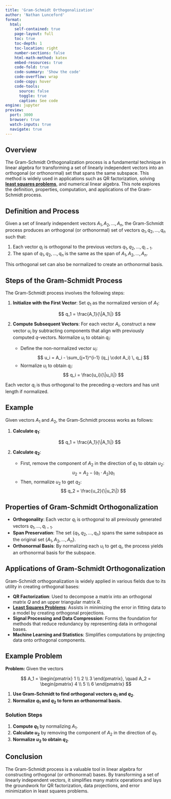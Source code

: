 ```yaml
---
title: 'Gram-Schmidt Orthogonalization'
author: 'Nathan Lunceford'
format:
  html:
    self-contained: true
    page-layout: full
    toc: true
    toc-depth: 1
    toc-location: right
    number-sections: false
    html-math-method: katex
    embed-resources: true
    code-fold: true
    code-summary: 'Show the code'
    code-overflow: wrap
    code-copy: hover
    code-tools:
      source: false
      toggle: true
      caption: See code
engine: jupyter
preview:
  port: 3000
  browser: true
  watch-inputs: true
  navigate: true
---
```


## Overview

The Gram-Schmidt Orthogonalization process is a fundamental technique in linear algebra for transforming a set of linearly independent vectors into an orthogonal (or orthonormal) set that spans the same subspace. This method is widely used in applications such as QR factorization, solving [**least squares problems**](./least-squares.html), and numerical linear algebra. This note explores the definition, properties, computation, and applications of the Gram-Schmidt process.

## Definition and Process

Given a set of linearly independent vectors $A_1, A_2, \dots, A_n$, the Gram-Schmidt process produces an orthogonal (or orthonormal) set of vectors $q_1, q_2, \dots, q_n$ such that:

1. Each vector $q_i$ is orthogonal to the previous vectors $q_1, q_2, \dots, q_{i-1}$.
2. The span of $q_1, q_2, \dots, q_n$ is the same as the span of $A_1, A_2, \dots, A_n$.

This orthogonal set can also be normalized to create an orthonormal basis.

## Steps of the Gram-Schmidt Process

The Gram-Schmidt process involves the following steps:

1. **Initialize with the First Vector**: Set $q_1$ as the normalized version of $A_1$:

   $$
   q_1 = \frac{A_1}{\|A_1\|}
   $$

2. **Compute Subsequent Vectors**: For each vector $A_i$, construct a new vector $u_i$ by subtracting components that align with previously computed $q$-vectors. Normalize $u_i$ to obtain $q_i$:
   - Define the non-normalized vector $u_i$:
     $$
     u_i = A_i - \sum_{j=1}^{i-1} (q_j \cdot A_i) \, q_j
     $$
   - Normalize $u_i$ to obtain $q_i$:
     $$
     q_i = \frac{u_i}{\|u_i\|}
     $$

Each vector $q_i$ is thus orthogonal to the preceding $q$-vectors and has unit length if normalized.

## Example

Given vectors $A_1$ and $A_2$, the Gram-Schmidt process works as follows:

1. **Calculate $q_1$**:

   $$
   q_1 = \frac{A_1}{\|A_1\|}
   $$

2. **Calculate $q_2$**:
   - First, remove the component of $A_2$ in the direction of $q_1$ to obtain $u_2$:
     $$
     u_2 = A_2 - (q_1 \cdot A_2) q_1
     $$
   - Then, normalize $u_2$ to get $q_2$:
     $$
     q_2 = \frac{u_2}{\|u_2\|}
     $$

## Properties of Gram-Schmidt Orthogonalization

- **Orthogonality**: Each vector $q_i$ is orthogonal to all previously generated vectors $q_1, \dots, q_{i-1}$.
- **Span Preservation**: The set $\{q_1, q_2, \dots, q_n\}$ spans the same subspace as the original set $\{A_1, A_2, \dots, A_n\}$.
- **Orthonormal Basis**: By normalizing each $u_i$ to get $q_i$, the process yields an orthonormal basis for the subspace.

## Applications of Gram-Schmidt Orthogonalization

Gram-Schmidt orthogonalization is widely applied in various fields due to its utility in creating orthogonal bases:

- **QR Factorization**: Used to decompose a matrix into an orthogonal matrix $Q$ and an upper triangular matrix $R$.
- [**Least Squares Problems**](./least-squares.html): Assists in minimizing the error in fitting data to a model by creating orthogonal projections.
- **Signal Processing and Data Compression**: Forms the foundation for methods that reduce redundancy by representing data in orthogonal bases.
- **Machine Learning and Statistics**: Simplifies computations by projecting data onto orthogonal components.

## Example Problem

**Problem:** Given the vectors

$$
A_1 = \begin{pmatrix} 1 \\ 2 \\ 3 \end{pmatrix}, \quad A_2 = \begin{pmatrix} 4 \\ 5 \\ 6 \end{pmatrix}
$$

1. **Use Gram-Schmidt to find orthogonal vectors $q_1$ and $q_2$**.
2. **Normalize $q_1$ and $q_2$ to form an orthonormal basis.**

### Solution Steps

1. **Compute $q_1$** by normalizing $A_1$.
2. **Calculate $u_2$** by removing the component of $A_2$ in the direction of $q_1$.
3. **Normalize $u_2$ to obtain $q_2$**.

## Conclusion

The Gram-Schmidt process is a valuable tool in linear algebra for constructing orthogonal (or orthonormal) bases. By transforming a set of linearly independent vectors, it simplifies many matrix operations and lays the groundwork for QR factorization, data projections, and error minimization in least squares problems.
